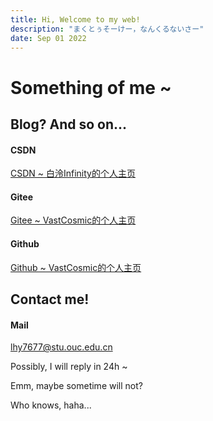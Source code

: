 ```yaml
---
title: Hi, Welcome to my web!
description: "まくとぅそーけー，なんくるないさー"
date: Sep 01 2022
---
```

# Something of me ~

## Blog? And so on...
#### CSDN
[CSDN ~ 白泠Infinity的个人主页](https://blog.csdn.net/m0_63023532 "CSDN ~ 白泠Infinity的个人主页")
#### Gitee
[Gitee ~ VastCosmic的个人主页](https://gitee.com/vastcosmic "Gitee ~ VastCosmic的个人主页")
#### Github
[Github ~ VastCosmic的个人主页](https://github.com/VastCosmic "Github ~ VastCosmic的个人主页")

## Contact me!
#### Mail
lhy7677@stu.ouc.edu.cn

Possibly, I will reply in 24h ~

Emm, maybe sometime will not?

Who knows, haha...
